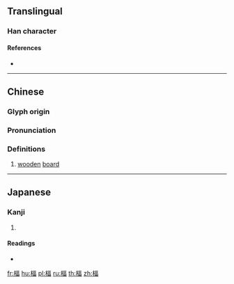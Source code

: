 {{character info/new}}
==Translingual==

===Han character===
{{Han char|rn=75|rad=木|as=09|sn=13|four=41966|canj=DMRW|ids=⿰木畐}}

====References====
* {{Han ref|kx=0538.230|dkj=15105|dj=0926.050|hdz=21245.040|uh=6945|ud=26949|bh=DDD0|bd=56784}}

----

==Chinese==
{{zh-forms}}

===Glyph origin===
{{Han etym}}

===Pronunciation===
{{zh-pron
|m=fú
|c=hok2
|mc=y
|oc=y
|ma=
|cat=n
}}

===Definitions===
{{zh-hanzi}}

# [[wooden]] [[board]]

----

==Japanese==

===Kanji===
{{ja-kanji|grade=|rs=木09}}

# {{defn|lang=ja|sort=木09}}

====Readings====
* {{ja-readings|on=[[う]] (u), [[ひき]] (hiki), [[ふく]] (fuku)|kun=}}

[[fr:楅]]
[[hu:楅]]
[[pl:楅]]
[[ru:楅]]
[[th:楅]]
[[zh:楅]]